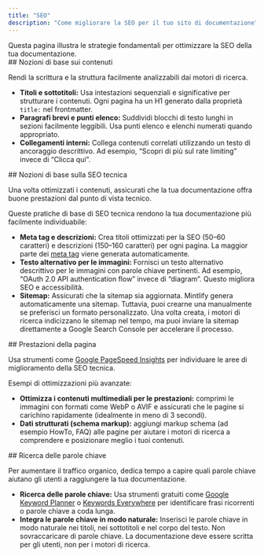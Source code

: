```yaml
---
title: "SEO"
description: "Come migliorare la SEO per il tuo sito di documentazione"
---
```


<Tip>
  Questa pagina illustra le strategie fondamentali per ottimizzare la SEO della tua documentazione.
</Tip>

<div id="content-basics">
  ## Nozioni di base sui contenuti
</div>

Rendi la scrittura e la struttura facilmente analizzabili dai motori di ricerca.

* **Titoli e sottotitoli:** Usa intestazioni sequenziali e significative per strutturare i contenuti. Ogni pagina ha un H1 generato dalla proprietà `title:` nel frontmatter.
* **Paragrafi brevi e punti elenco:** Suddividi blocchi di testo lunghi in sezioni facilmente leggibili. Usa punti elenco e elenchi numerati quando appropriato.
* **Collegamenti interni:** Collega contenuti correlati utilizzando un testo di ancoraggio descrittivo. Ad esempio, “Scopri di più sul rate limiting” invece di “Clicca qui”.

<div id="technical-seo-basics">
  ## Nozioni di base sulla SEO tecnica
</div>

Una volta ottimizzati i contenuti, assicurati che la tua documentazione offra buone prestazioni dal punto di vista tecnico.

Queste pratiche di base di SEO tecnica rendono la tua documentazione più facilmente individuabile:

* **Meta tag e descrizioni:** Crea titoli ottimizzati per la SEO (50–60 caratteri) e descrizioni (150–160 caratteri) per ogni pagina. La maggior parte dei [meta tag](/it/optimize/seo) viene generata automaticamente.
* **Testo alternativo per le immagini:** Fornisci un testo alternativo descrittivo per le immagini con parole chiave pertinenti. Ad esempio, “OAuth 2.0 API authentication flow” invece di “diagram”. Questo migliora SEO e accessibilità.
* **Sitemap:** Assicurati che la sitemap sia aggiornata. Mintlify genera automaticamente una sitemap. Tuttavia, puoi crearne una manualmente se preferisci un formato personalizzato. Una volta creata, i motori di ricerca indicizzano le sitemap nel tempo, ma puoi inviare la sitemap direttamente a Google Search Console per accelerare il processo.

<div id="page-performance">
  ## Prestazioni della pagina
</div>

Usa strumenti come [Google PageSpeed Insights](https://pagespeed.web.dev) per individuare le aree di miglioramento della SEO tecnica.

Esempi di ottimizzazioni più avanzate:

* **Ottimizza i contenuti multimediali per le prestazioni:** comprimi le immagini con formati come WebP o AVIF e assicurati che le pagine si carichino rapidamente (idealmente in meno di 3 secondi).
* **Dati strutturati (schema markup):** aggiungi markup schema (ad esempio HowTo, FAQ) alle pagine per aiutare i motori di ricerca a comprendere e posizionare meglio i tuoi contenuti.

<div id="keyword-research">
  ## Ricerca delle parole chiave
</div>

Per aumentare il traffico organico, dedica tempo a capire quali parole chiave aiutano gli utenti a raggiungere la tua documentazione.

* **Ricerca delle parole chiave:** Usa strumenti gratuiti come [Google Keyword Planner](https://ads.google.com/intl/en_us/home/tools/keyword-planner/) o [Keywords Everywhere](https://keywordseverywhere.com) per identificare frasi ricorrenti o parole chiave a coda lunga.
* **Integra le parole chiave in modo naturale:** Inserisci le parole chiave in modo naturale nei titoli, nei sottotitoli e nel corpo del testo. Non sovraccaricare di parole chiave. La documentazione deve essere scritta per gli utenti, non per i motori di ricerca.